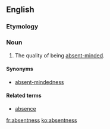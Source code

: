 ==English==

===Etymology===
{{suffix|absent|ness}}

===Noun===
{{en-noun|-}}
#The quality of being [[absent-minded]].

====Synonyms====
* [[absent-mindedness]]

====Related terms====
* [[absence]]

[[fr:absentness]]
[[ko:absentness]]
